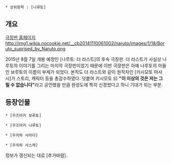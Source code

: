  * 상위항목 : [나루토]

== 개요 ==
[http://www.boruto-movie.com/ 극장판 홈페이지]
http://img1.wikia.nocookie.net/__cb20141110061002/naruto/images/1/18/Boruto_suprised_by_Naruto.png

2015년 8월 7일 개봉 예정인 [나루토: 더 라스트]의 후속 극장판. 더 라스트가 사실상 나루토의 이야기를 그리는 마지막 극장판이었기 때문에 이번 극장판은 아예 나루토의 아들인 보루토의 이름이 부제가 되었다. 본작도 더 라스트와 같이 원작자인 [키시모토 마사시]가 스토리, 캐릭터 등을 총감수하였다. 덧붙여 키시모토 曰 '''"이 이상의 것은 저는 그릴 수 없습니다"'''라고 공언했을 만큼 완성도에 특히 신경썼다고 하니 기대가 되는 부분.

== 등장인물 ==

 * [우즈마키 보루토]

 * [우즈마키 나루토]

 * [우치하 사라다]

 * [우치하 사스케]

정보가 갱신되는 대로 [추가바람].
